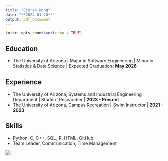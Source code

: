 ```yaml
---
title: "Cieran Wong"
date: "**2024-01-20**"
output: pdf_document
---
```


```r
knitr::opts_chunk$set(echo = TRUE)
```

## Education

  - The University of Arizona | Major in Software Engineering | Minor in Statistics & Data Science |  Expected Graduation: **May 2026**

## Experience

  - The University of Arizona, Systems and Industrial Engineering Department | Student Researcher | **2023 - Present**
  - The University of Arizona, Campus Recreation | Swim Instructor | **2021 - 2023**

## Skills

  - Python, C, C++, SQL, R, HTML, GitHub
  - Team Leader, Communication, Time Management

![](logo.png)
